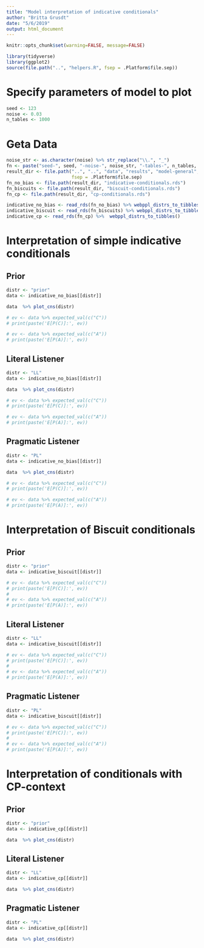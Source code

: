 ```yaml
---
title: "Model interpretation of indicative conditionals"
author: "Britta Grusdt"
date: "5/6/2019"
output: html_document
---
```


```r
knitr::opts_chunk$set(warning=FALSE, message=FALSE)
```

```r
library(tidyverse)
library(ggplot2)
source(file.path("..", "helpers.R", fsep = .Platform$file.sep))
```

# Specify parameters of model to plot

```r
seed <- 123
noise <- 0.03
n_tables <- 1000
```

# Geta Data

```r
noise_str <- as.character(noise) %>% str_replace("\\.", "_")
fn <- paste("seed-", seed, "-noise-", noise_str, "-tables-", n_tables, sep="")
result_dir <- file.path("..", "..", "data", "results", "model-general", fn,
                        fsep = .Platform$file.sep)
fn_no_bias <- file.path(result_dir, "indicative-conditionals.rds")
fn_biscuits <- file.path(result_dir, "biscuit-conditionals.rds")
fn_cp <- file.path(result_dir, "cp-conditionals.rds")

indicative_no_bias <- read_rds(fn_no_bias) %>% webppl_distrs_to_tibbles()
indicative_biscuit <- read_rds(fn_biscuits) %>% webppl_distrs_to_tibbles()
indicative_cp <- read_rds(fn_cp) %>%  webppl_distrs_to_tibbles()
```

# Interpretation of simple indicative conditionals
## Prior

```r
distr <- "prior"
data <- indicative_no_bias[[distr]]

data  %>% plot_cns(distr)

# ev <- data %>% expected_val(c("C"))
# print(paste('E[P(C)]:', ev))

# ev <- data %>% expected_val(c("A"))
# print(paste('E[P(A)]:', ev))

```

## Literal Listener

```r
distr <- "LL"
data <- indicative_no_bias[[distr]]

data  %>% plot_cns(distr)

# ev <- data %>% expected_val(c("C"))
# print(paste('E[P(C)]:', ev))

# ev <- data %>% expected_val(c("A"))
# print(paste('E[P(A)]:', ev))
```

## Pragmatic Listener


```r
distr <- "PL"
data <- indicative_no_bias[[distr]]

data  %>% plot_cns(distr)

# ev <- data %>% expected_val(c("C"))
# print(paste('E[P(C)]:', ev))

# ev <- data %>% expected_val(c("A"))
# print(paste('E[P(A)]:', ev))

```


# Interpretation of Biscuit conditionals
## Prior

```r
distr <- "prior"
data <- indicative_biscuit[[distr]]

# ev <- data %>% expected_val(c("C"))
# print(paste('E[P(C)]:', ev))
# 
# ev <- data %>% expected_val(c("A"))
# print(paste('E[P(A)]:', ev))

```

## Literal Listener

```r
distr <- "LL"
data <- indicative_biscuit[[distr]]

# ev <- data %>% expected_val(c("C"))
# print(paste('E[P(C)]:', ev))
# 
# ev <- data %>% expected_val(c("A"))
# print(paste('E[P(A)]:', ev))
```

## Pragmatic Listener


```r
distr <- "PL"
data <- indicative_biscuit[[distr]]

# ev <- data %>% expected_val(c("C"))
# print(paste('E[P(C)]:', ev))
# 
# ev <- data %>% expected_val(c("A"))
# print(paste('E[P(A)]:', ev))

```



# Interpretation of conditionals with CP-context
## Prior

```r
distr <- "prior"
data <- indicative_cp[[distr]]

data  %>% plot_cns(distr)

```

## Literal Listener

```r
distr <- "LL"
data <- indicative_cp[[distr]]

data  %>% plot_cns(distr)

```

## Pragmatic Listener


```r
distr <- "PL"
data <- indicative_cp[[distr]]

data  %>% plot_cns(distr)
```


